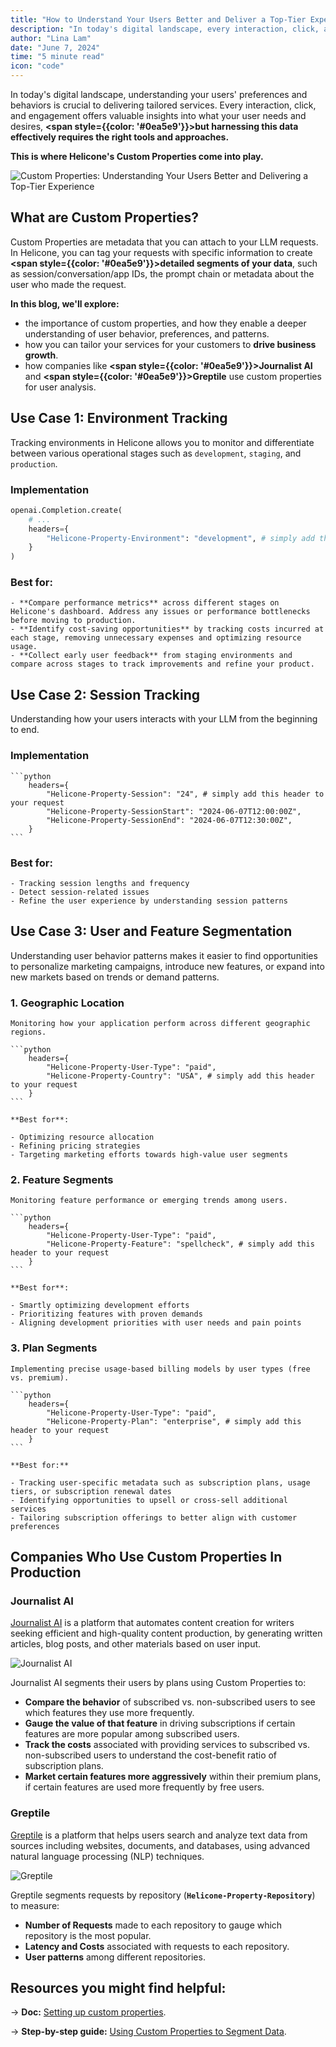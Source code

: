 ```yaml
---
title: "How to Understand Your Users Better and Deliver a Top-Tier Experience with Custom Properties"
description: "In today's digital landscape, every interaction, click, and engagement offers valuable insights into your users' preferences. But how do you harness this data to effectively grow your business? We may have the answer. "
author: "Lina Lam"
date: "June 7, 2024"
time: "5 minute read"
icon: "code"
---
```


In today's digital landscape, understanding your users' preferences and behaviors is crucial to delivering tailored services. Every interaction, click, and engagement offers valuable insights into what your user needs and desires, **<span style={{color: '#0ea5e9'}}>but harnessing this data effectively requires the right tools and approaches.</span>** 

**This is where Helicone's Custom Properties come into play.**


![Custom Properties: Understanding Your Users Better and Delivering a Top-Tier Experience](/static/blog/custom-properties/cover.png)


## What are Custom Properties?

Custom Properties are metadata that you can attach to your LLM requests. In Helicone, you can tag your requests with specific information to create **<span style={{color: '#0ea5e9'}}>detailed segments of your data</span>**, such as session/conversation/app IDs, the prompt chain or metadata about the user who made the request. 

**In this blog, we'll explore:**
- the importance of custom properties, and how they enable a deeper understanding of user behavior, preferences, and patterns. 
- how you can tailor your services for your customers to **drive business growth**. 
- how companies like **<span style={{color: '#0ea5e9'}}>Journalist AI</span>** and **<span style={{color: '#0ea5e9'}}>Greptile</span>** use custom properties for user analysis.


## Use Case 1: Environment Tracking 
    
Tracking environments in Helicone allows you to monitor and differentiate between various operational stages such as `development`, `staging`, and `production`. 
    

### Implementation

```python
openai.Completion.create(
    # ...
    headers={
        "Helicone-Property-Environment": "development", # simply add this header to your request
    }
)
```

### Best for: 

    - **Compare performance metrics** across different stages on Helicone's dashboard. Address any issues or performance bottlenecks before moving to production.
    - **Identify cost-saving opportunities** by tracking costs incurred at each stage, removing unnecessary expenses and optimizing resource usage. 
    - **Collect early user feedback** from staging environments and compare across stages to track improvements and refine your product.



## Use Case 2: Session Tracking 
    
Understanding how your users interacts with your LLM from the beginning to end. 
    
### Implementation

    ```python
        headers={
            "Helicone-Property-Session": "24", # simply add this header to your request
            "Helicone-Property-SessionStart": "2024-06-07T12:00:00Z", 
            "Helicone-Property-SessionEnd": "2024-06-07T12:30:00Z", 
        }
    ```

### Best for:  

    - Tracking session lengths and frequency
    - Detect session-related issues
    - Refine the user experience by understanding session patterns


## Use Case 3: User and Feature Segmentation 
    
Understanding user behavior patterns makes it easier to find opportunities to personalize marketing campaigns, introduce new features, or expand into new markets based on trends or demand patterns.  


### 1. Geographic Location

    Monitoring how your application perform across different geographic regions. 

    ```python 
        headers={
            "Helicone-Property-User-Type": "paid",
            "Helicone-Property-Country": "USA", # simply add this header to your request
        }
    ```

    **Best for**: 

    - Optimizing resource allocation
    - Refining pricing strategies
    - Targeting marketing efforts towards high-value user segments


### 2. Feature Segments 
    
    Monitoring feature performance or emerging trends among users. 

    ```python 
        headers={
            "Helicone-Property-User-Type": "paid",
            "Helicone-Property-Feature": "spellcheck", # simply add this header to your request
        }
    ```
    
    **Best for**: 
    
    - Smartly optimizing development efforts
    - Prioritizing features with proven demands
    - Aligning development priorities with user needs and pain points


### 3. Plan Segments 
    
    Implementing precise usage-based billing models by user types (free vs. premium). 

    ```python 
        headers={
            "Helicone-Property-User-Type": "paid",
            "Helicone-Property-Plan": "enterprise", # simply add this header to your request
        }
    ```
    
    **Best for:** 
    
    - Tracking user-specific metadata such as subscription plans, usage tiers, or subscription renewal dates
    - Identifying opportunities to upsell or cross-sell additional services
    - Tailoring subscription offerings to better align with customer preferences


## Companies Who Use Custom Properties In Production 


### Journalist AI

<a href="https://tryjournalist.com/" target="_blank" rel="noopener noreferrer">Journalist AI</a> is a platform that automates content creation for writers seeking efficient and high-quality content production, by generating written articles, blog posts, and other materials based on user input. 

![Journalist AI](/static/blog/custom-properties/journalist-ai.png)

Journalist AI segments their users by plans using Custom Properties to: 

- **Compare the behavior** of subscribed vs. non-subscribed users to see which features they use more frequently.
- **Gauge the value of that feature** in driving subscriptions if certain features are more popular among subscribed users.
- **Track the costs** associated with providing services to subscribed vs. non-subscribed users to understand the cost-benefit ratio of subscription plans.
- **Market certain features more aggressively** within their premium plans, if certain features are used more frequently by free users.


### Greptile

<a href="https://www.greptile.com/" target="_blank" rel="noopener noreferrer">Greptile</a> is a platform that helps users search and analyze text data from sources including websites, documents, and databases, using advanced natural language processing (NLP) techniques. 

![Greptile](/static/blog/custom-properties/greptile.png)


Greptile segments requests by repository (**`Helicone-Property-Repository`**) to measure:

- **Number of Requests** made to each repository to gauge which repository is the most popular.
- **Latency and Costs** associated with requests to each repository.
- **User patterns** among different repositories.


## Resources you might find helpful:

→ **Doc:** [Setting up custom properties](https://docs.helicone.ai/features/advanced-usage/custom-properties). 

→ **Step-by-step guide:** [Using Custom Properties to Segment Data](https://docs.helicone.ai/use-cases/segmentation).

